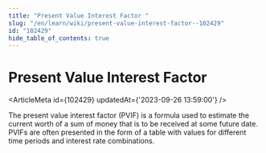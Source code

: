 ```yaml
---
title: "Present Value Interest Factor "
slug: "/en/learn/wiki/present-value-interest-factor--102429"
id: "102429"
hide_table_of_contents: true
---
```



# Present Value Interest Factor 

<ArticleMeta id={102429} updatedAt={'2023-09-26 13:59:00'} />
<div className='border-solid border-b border-t-0 my-4 border-[var(--ifm-color-gray-300)]' />

The present value interest factor (PVIF) is a formula used to estimate the current worth of a sum of money that is to be received at some future date. PVIFs are often presented in the form of a table with values for different time periods and interest rate combinations.
